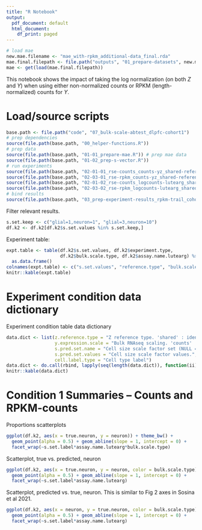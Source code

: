 ```yaml
---
title: "R Notebook"
output:
  pdf_document: default
  html_document:
    df_print: paged
---
```


```r
# load mae 
new.mae.filename <- "mae_with-rpkm_additional-data_final.rda"
mae.final.filepath <- file.path("outputs", "01_prepare-datasets", new.mae.filename)
mae <- get(load(mae.final.filepath))
```

This notebook shows the impact of taking the log normalization (on both $Z$ and 
$Y$) when using either non-normalized counts or RPKM (length-normalized) counts 
for $Y$.

# Load/source scripts

```r
base.path <- file.path("code", "07_bulk-scale-abtest_dlpfc-cohort1")
# prep dependencies
source(file.path(base.path, "00_helper-functions.R"))
# prep data
source(file.path(base.path, "01-01_prepare-mae.R")) # prep mae data
source(file.path(base.path, "01-02_prep-s-vector.R"))
# run experiments
source(file.path(base.path, "02-01-01_rse-counts_counts-yz_shared-reference-experiments.R"))
source(file.path(base.path, "02-03-01_rse-rpkm_counts-yz_shared-reference-experiments.R"))
source(file.path(base.path, "02-01-02_rse-counts_logcounts-lutearg_shared-reference-experiments.R"))
source(file.path(base.path, "02-03-02_rse-rpkm_logcounts-lutearg_shared-reference-experiments.R"))
# bind results
source(file.path(base.path, "03_prep-experiment-results_rpkm-trail_cohort1.R"))
```

Filter relevant results.

```r
s.set.keep <- c("glial=1,neuron=1", "glial=3,neuron=10")
df.k2 <- df.k2[df.k2$s.set.values %in% s.set.keep,]
```

Experiment table:

```r
expt.table <- table(df.k2$s.set.values, df.k2$experiment.type, 
                    df.k2$bulk.scale.type, df.k2$assay.name.lutearg) %>% 
  as.data.frame()
colnames(expt.table) <- c("s.set.values", "reference.type", "bulk.scale.type", "assay.name.lutearg", "num.results")
knitr::kable(expt.table)
```

# Experiment condition data dictionary

Experiment condition table data dictionary

```r
data.dict <- list(z.reference.type = "Z reference type. 'shared' : identical across donors/samples",
                  y.expression.scale = "Bulk RNAseq scaling. 'counts' : non-normalized; 'RPKM' : length-normalized",
                  s.pred.set.name = "Cell size scale factor set (NULL = control).",
                  s.pred.set.values = "Cell size scale factor values.",
                  cell.label.type = "Cell type label")
data.dict <- do.call(rbind, lapply(seq(length(data.dict)), function(ii){c(names(data.dict)[ii], data.dict[[ii]])}))
knitr::kable(data.dict)
```

# Condition 1 Summaries -- Counts and RPKM-counts

Proportions scatterplots

```r
ggplot(df.k2, aes(x = true.neuron, y = neuron)) + theme_bw() +
  geom_point(alpha = 0.5) + geom_abline(slope = 1, intercept = 0) + 
  facet_wrap(~s.set.label*assay.name.lutearg*bulk.scale.type)
```

Scatterplot, true vs. predicted, neuron

```r
ggplot(df.k2, aes(x = true.neuron, y = neuron, color = bulk.scale.type)) + theme_bw() +
  geom_point(alpha = 0.5) + geom_abline(slope = 1, intercept = 0) + 
  facet_wrap(~s.set.label*assay.name.lutearg)
```

Scatterplot, predicted vs. true, neuron. This is similar to Fig 2 axes in 
Sosina et al 2021.

```r
ggplot(df.k2, aes(x = neuron, y = true.neuron, color = bulk.scale.type)) + theme_bw() +
  geom_point(alpha = 0.5) + geom_abline(slope = 1, intercept = 0) + 
  facet_wrap(~s.set.label*assay.name.lutearg)
```